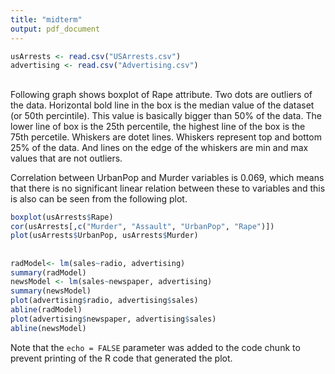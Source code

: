 ```yaml
---
title: "midterm"
output: pdf_document
---
```


```r
usArrests <- read.csv("USArrests.csv")
advertising <- read.csv("Advertising.csv")
```

##
Following graph shows boxplot of Rape attribute. Two dots are outliers of the data. Horizontal bold line in the box is the median value of the dataset (or 50th percintile). This value is basically bigger than 50% of the data. The lower line of box is the 25th percentile, the highest line of the box is the 75th percetile. Whiskers are dotet lines. Whiskers represent top and bottom 25% of the data. And lines on the edge of the whiskers are min and max values that are not outliers.

Correlation between UrbanPop and Murder variables is 0.069, which means that there is no significant linear relation between these to variables and this is also can be seen from the following plot.
```r
boxplot(usArrests$Rape)
cor(usArrests[,c("Murder", "Assault", "UrbanPop", "Rape")])
plot(usArrests$UrbanPop, usArrests$Murder)
```

## 

```r
radModel<- lm(sales~radio, advertising)
summary(radModel)
newsModel <- lm(sales~newspaper, advertising)
summary(newsModel)
plot(advertising$radio, advertising$sales)
abline(radModel)
plot(advertising$newspaper, advertising$sales)
abline(newsModel)
```

Note that the `echo = FALSE` parameter was added to the code chunk to prevent printing of the R code that generated the plot.
